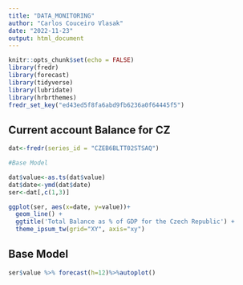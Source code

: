 ```yaml
---
title: "DATA_MONITORING"
author: "Carlos Couceiro Vlasak"
date: "2022-11-23"
output: html_document
---
```


```r
knitr::opts_chunk$set(echo = FALSE)
library(fredr)
library(forecast)
library(tidyverse)
library(lubridate)
library(hrbrthemes)
fredr_set_key("ed43ed5f8fa6abd9fb6236a0f64445f5")
```

## Current account Balance for CZ

```r
dat<-fredr(series_id = "CZEB6BLTT02STSAQ")

#Base Model

dat$value<-as.ts(dat$value)
dat$date<-ymd(dat$date)
ser<-dat[,c(1,3)]

ggplot(ser, aes(x=date, y=value))+
  geom_line() +
  ggtitle('Total Balance as % of GDP for the Czech Republic') +
  theme_ipsum_tw(grid="XY", axis="xy") 


```

## Base Model

```r
ser$value %>% forecast(h=12)%>%autoplot()
```

